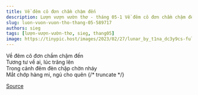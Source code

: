 ```yaml
---
title: Về đêm cô đơn chầm chậm đến
description: Lượn vượn vườn thơ - tháng 05-1 Về đêm cô đơn chầm chậm đến Tương tư về ai, lúc trăng lên
slug: luon-vuon-vuon-tho-thang-05-589717
authors: sieg
tags: [lượn-vượn-vườn-thơ, sieg, thang05]
image: https://tinypic.host/images/2023/02/27/lunar_by_t1na_dc3y9cs-fullview.th.jpg
---
```


Về đêm cô đơn chầm chậm đến\
Tương tư về ai, lúc trăng lên\
Trong cảnh đêm đèn chập chờn nháy\
Mắt chớp hàng mi, ngủ cho quên
{/* truncate */}


[Source](https://www.facebook.com/ape.poem/posts/pfbid0NSu53X8SDvFxt9fDaE3jnt8QmUncU92GjeUj2zWKxgLn8atQGDQ9ikYTNogecAV4l)
